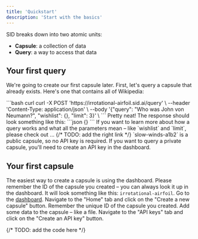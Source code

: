 ```yaml
---
title: 'Quickstart'
description: 'Start with the basics'
---
```

SID breaks down into two atomic units:
 - **Capsule**: a collection of data
 - **Query**: a way to access that data

## Your first query
We're going to create our first capsule later.
First, let's query a capsule that already exists.
Here's one that contains all of Wikipedia:

<CodeGroup>
```bash curl
curl -X POST 'https://irrotational-airfoil.sid.ai/query' \
--header 'Content-Type: application/json' \
--body '{"query": "Who was John von Neumann?", "wishlist": {}, "limit": 3}' \
```
</CodeGroup>
Pretty neat! The response should look something like this:
```json
{}
```
If you want to learn more about how a query works and what all the parameters mean – like `wishlist` and `limit`,
please check out ...
{/* TODO: add the right link */}
<Note>`slow-winds-a1b2` is a public capsule, so no API key is required. If you want to query a private capsule, you'll need to create an API key in the dashboard.</Note>

## Your first capsule
The easiest way to create a capsule is using the dashboard. 
Please remember the ID of the capsule you created – you can always look it up in the dashboard.
It will look something like this: `irrotational-airfoil`.
<Steps>
<Step title="Open the dashboard">
Go to the [dashboard](https://dashboard.sid.ai).
</Step>
<Step title="Create a new capsule">
Navigate to the "Home" tab and click on the "Create a new capsule" button. Remember the unique ID of the capsule you created.
</Step>
<Step title="Add data">
Add some data to the capsule – like a file.
</Step>
<Step title="Create an API key" icon="circle-exclamation">
Navigate to the "API keys" tab and click on the "Create an API key" button.
</Step>
</Steps>

{/* TODO: add the code here */}